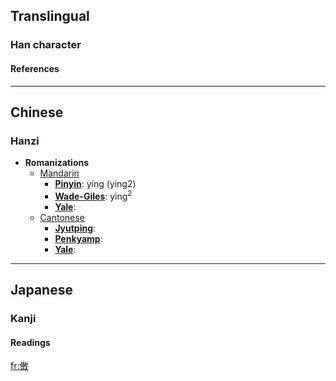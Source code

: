 ==Translingual==
===Han character===
{{Han char|rad=人|as=11|sn=13|four=|canj=人十十大 (OJJK)}}
====References====
{{Han ref|kx=0115.340|dkj=01060|hdz=10208.060|uh=50CC|ud=20684}}
----

==Chinese==
===Hanzi===


* '''Romanizations'''
** [[Mandarin]]
*** '''[[Pinyin]]''': yíng (ying2)
*** '''[[Wade-Giles]]''': ying<sup>2</sup>
*** '''[[Yale]]''': 
**[[Cantonese]]
***'''[[Jyutping]]''':
***'''[[Penkyamp]]''': 
***'''[[Yale]]''': 


----
==Japanese==
===Kanji===
{{ja-kanji|grade=|rs=人11}}
====Readings====
{{ja-readings|on=[[よう]] (yō)|kun=[[おさめる]] (osameru)}}




[[fr:僌]]